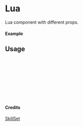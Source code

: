 
<Meta of={Lua} title="SkillSet/Lua" />

# Lua

Lua component with different props.

#### Example

<Canvas of={Lua.Primary} />

## Usage

```ts
import { Lua } from "yadl-ui";

const Example = () => {
  return (
      <Lua />
  );
};

export default Example;
```

#### Credits
[SkillSet](https://skillicons.dev)
